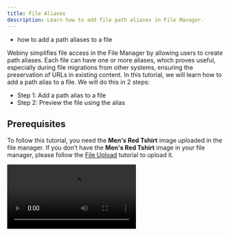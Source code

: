 ```yaml
---
title: File Aliases
description: Learn how to add file path aliases in File Manager.
---
```



<Alert type="success" title="WHAT YOU'LL LEARN">

- how to add a path aliases to a file

</Alert>


Webiny simplifies file access in the File Manager by allowing users to create path aliases. Each file can have one or more aliases, which proves useful, especially during file migrations from other systems, ensuring the preservation of URLs in existing content. In this tutorial, we will learn how to add a path alias to a file. We will do this in 2 steps:

- Step 1: Add a path alias to a file
- Step 2: Preview the file using the alias

## Prerequisites

To follow this tutorial, you need the **Men's Red Tshirt** image uploaded in the file manager. If you don’t have the **Men's Red Tshirt** image in your file manager, please follow the [File Upload](../file-manager/upload-file) tutorial to upload it.

<Video src={fileAliasesVideo} controls={true}/>

## Step 1: Add a path alias to a file

1. From the **Side Menu**, click **File Manager**.

    ✔️ The **File Manager Home** screen opens.

2. Hover over the **Men's Red Tshirt** image we uploaded in the [File Upload](../file-manager/upload-file) tutorial.

3. Click the **SETTINGS** icon (⚙️).

    ✔️ The **File details** screen opens.

4. In front of **FILE ALIASES**, click **+ ADD ALIAS**.

    ✔️ The **Alias** textbox appears.

5. In the **Alias** textbox, type **/apparels/mens/tshirts/red/red-mens-tshirt.png**.

6. Click **SAVE FILE**.

**Note**: You can add multiple aliases to a file.


## Step 2: Preview the file using the alias

1. Open the **File details** screen for the **Webiny CMS** image.

2. Click the **COPY URL** icon.

3. Visit the URL in a new tab in browser.

4. After the base URL, replace the *path of the file* with the alias **/custom/path/files/images/webiny-cms.png**. For example, in the address bar, change the text from 
**https://*your base URL*/files/655b590133c6bb000871662f/webiny-cms.png** 
to 
**https://*your base URL*/apparels/mens/tshirts/red/red-mens-tshirt.png**.

![File Path](./assets/file-aliases/file-path.png)

    